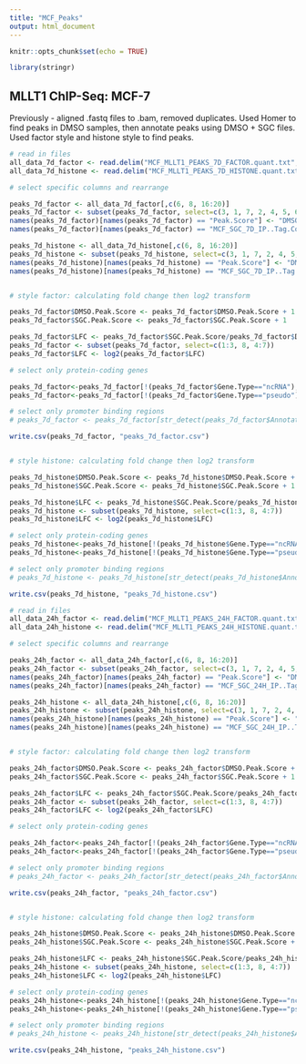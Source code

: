 ```yaml
---
title: "MCF_Peaks"
output: html_document
---
```


```r
knitr::opts_chunk$set(echo = TRUE)

library(stringr)
```

## MLLT1 ChIP-Seq: MCF-7

Previously - aligned .fastq files to .bam, removed duplicates. Used Homer to find peaks in DMSO samples, then annotate peaks using DMSO + SGC files. Used factor style and histone style to find peaks.

```r
# read in files
all_data_7d_factor <- read.delim("MCF_MLLT1_PEAKS_7D_FACTOR.quant.txt", header = TRUE, sep = "\t")
all_data_7d_histone <- read.delim("MCF_MLLT1_PEAKS_7D_HISTONE.quant.txt", header = TRUE, sep = "\t")

# select specific columns and rearrange

peaks_7d_factor <- all_data_7d_factor[,c(6, 8, 16:20)]
peaks_7d_factor <- subset(peaks_7d_factor, select=c(3, 1, 7, 2, 4, 5, 6))
names(peaks_7d_factor)[names(peaks_7d_factor) == "Peak.Score"] <- "DMSO.Peak.Score"
names(peaks_7d_factor)[names(peaks_7d_factor) == "MCF_SGC_7D_IP..Tag.Count.in.given.bp..3176761.0.Total..normalization.factor...3.15..effective.total...10000000."] <- "SGC.Peak.Score"

peaks_7d_histone <- all_data_7d_histone[,c(6, 8, 16:20)]
peaks_7d_histone <- subset(peaks_7d_histone, select=c(3, 1, 7, 2, 4, 5, 6))
names(peaks_7d_histone)[names(peaks_7d_histone) == "Peak.Score"] <- "DMSO.Peak.Score"
names(peaks_7d_histone)[names(peaks_7d_histone) == "MCF_SGC_7D_IP..Tag.Count.in.given.bp..3176761.0.Total..normalization.factor...3.15..effective.total...10000000."] <- "SGC.Peak.Score"


# style factor: calculating fold change then log2 transform

peaks_7d_factor$DMSO.Peak.Score <- peaks_7d_factor$DMSO.Peak.Score + 1
peaks_7d_factor$SGC.Peak.Score <- peaks_7d_factor$SGC.Peak.Score + 1

peaks_7d_factor$LFC <- peaks_7d_factor$SGC.Peak.Score/peaks_7d_factor$DMSO.Peak.Score
peaks_7d_factor <- subset(peaks_7d_factor, select=c(1:3, 8, 4:7))
peaks_7d_factor$LFC <- log2(peaks_7d_factor$LFC)

# select only protein-coding genes

peaks_7d_factor<-peaks_7d_factor[!(peaks_7d_factor$Gene.Type=="ncRNA"),]
peaks_7d_factor<-peaks_7d_factor[!(peaks_7d_factor$Gene.Type=="pseudo"),]

# select only promoter binding regions
# peaks_7d_factor <- peaks_7d_factor[str_detect(peaks_7d_factor$Annotation, "promoter"), ]

write.csv(peaks_7d_factor, "peaks_7d_factor.csv")


# style histone: calculating fold change then log2 transform

peaks_7d_histone$DMSO.Peak.Score <- peaks_7d_histone$DMSO.Peak.Score + 1
peaks_7d_histone$SGC.Peak.Score <- peaks_7d_histone$SGC.Peak.Score + 1

peaks_7d_histone$LFC <- peaks_7d_histone$SGC.Peak.Score/peaks_7d_histone$DMSO.Peak.Score
peaks_7d_histone <- subset(peaks_7d_histone, select=c(1:3, 8, 4:7))
peaks_7d_histone$LFC <- log2(peaks_7d_histone$LFC)

# select only protein-coding genes
peaks_7d_histone<-peaks_7d_histone[!(peaks_7d_histone$Gene.Type=="ncRNA"),]
peaks_7d_histone<-peaks_7d_histone[!(peaks_7d_histone$Gene.Type=="pseudo"),]

# select only promoter binding regions
# peaks_7d_histone <- peaks_7d_histone[str_detect(peaks_7d_histone$Annotation, "promoter"), ]

write.csv(peaks_7d_histone, "peaks_7d_histone.csv")

```

```r
# read in files
all_data_24h_factor <- read.delim("MCF_MLLT1_PEAKS_24H_FACTOR.quant.txt", header = TRUE, sep = "\t")
all_data_24h_histone <- read.delim("MCF_MLLT1_PEAKS_24H_HISTONE.quant.txt", header = TRUE, sep = "\t")

# select specific columns and rearrange

peaks_24h_factor <- all_data_24h_factor[,c(6, 8, 16:20)]
peaks_24h_factor <- subset(peaks_24h_factor, select=c(3, 1, 7, 2, 4, 5, 6))
names(peaks_24h_factor)[names(peaks_24h_factor) == "Peak.Score"] <- "DMSO.Peak.Score"
names(peaks_24h_factor)[names(peaks_24h_factor) == "MCF_SGC_24H_IP..Tag.Count.in.given.bp..2782430.5.Total..normalization.factor...3.59..effective.total...10000000."] <- "SGC.Peak.Score"

peaks_24h_histone <- all_data_24h_histone[,c(6, 8, 16:20)]
peaks_24h_histone <- subset(peaks_24h_histone, select=c(3, 1, 7, 2, 4, 5, 6))
names(peaks_24h_histone)[names(peaks_24h_histone) == "Peak.Score"] <- "DMSO.Peak.Score"
names(peaks_24h_histone)[names(peaks_24h_histone) == "MCF_SGC_24H_IP..Tag.Count.in.given.bp..2782430.5.Total..normalization.factor...3.59..effective.total...10000000."] <- "SGC.Peak.Score"


# style factor: calculating fold change then log2 transform

peaks_24h_factor$DMSO.Peak.Score <- peaks_24h_factor$DMSO.Peak.Score + 1
peaks_24h_factor$SGC.Peak.Score <- peaks_24h_factor$SGC.Peak.Score + 1

peaks_24h_factor$LFC <- peaks_24h_factor$SGC.Peak.Score/peaks_24h_factor$DMSO.Peak.Score
peaks_24h_factor <- subset(peaks_24h_factor, select=c(1:3, 8, 4:7))
peaks_24h_factor$LFC <- log2(peaks_24h_factor$LFC)

# select only protein-coding genes

peaks_24h_factor<-peaks_24h_factor[!(peaks_24h_factor$Gene.Type=="ncRNA"),]
peaks_24h_factor<-peaks_24h_factor[!(peaks_24h_factor$Gene.Type=="pseudo"),]

# select only promoter binding regions
# peaks_24h_factor <- peaks_24h_factor[str_detect(peaks_24h_factor$Annotation, "promoter"), ]

write.csv(peaks_24h_factor, "peaks_24h_factor.csv")


# style histone: calculating fold change then log2 transform

peaks_24h_histone$DMSO.Peak.Score <- peaks_24h_histone$DMSO.Peak.Score + 1
peaks_24h_histone$SGC.Peak.Score <- peaks_24h_histone$SGC.Peak.Score + 1

peaks_24h_histone$LFC <- peaks_24h_histone$SGC.Peak.Score/peaks_24h_histone$DMSO.Peak.Score
peaks_24h_histone <- subset(peaks_24h_histone, select=c(1:3, 8, 4:7))
peaks_24h_histone$LFC <- log2(peaks_24h_histone$LFC)

# select only protein-coding genes
peaks_24h_histone<-peaks_24h_histone[!(peaks_24h_histone$Gene.Type=="ncRNA"),]
peaks_24h_histone<-peaks_24h_histone[!(peaks_24h_histone$Gene.Type=="pseudo"),]

# select only promoter binding regions
# peaks_24h_histone <- peaks_24h_histone[str_detect(peaks_24h_histone$Annotation, "promoter"), ]

write.csv(peaks_24h_histone, "peaks_24h_histone.csv")

```
